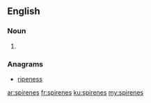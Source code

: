 ==English==

===Noun===
{{head|en|plural}}

# {{plural of|spirene|lang=en|nocat=1}}

===Anagrams===
* [[ripeness#English|ripeness]]

[[ar:spirenes]]
[[fr:spirenes]]
[[ku:spirenes]]
[[my:spirenes]]